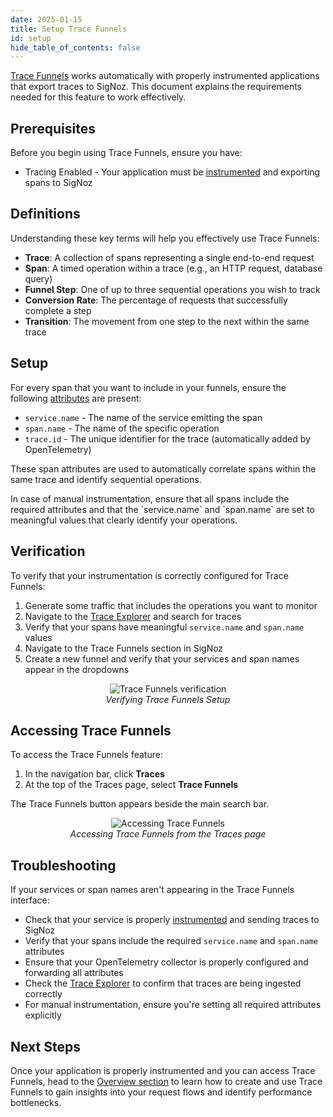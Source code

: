 ```yaml
---
date: 2025-01-15
title: Setup Trace Funnels
id: setup
hide_table_of_contents: false
---
```


[Trace Funnels](https://signoz.io/docs/trace-funnels/overview/) works automatically with properly instrumented applications that export traces to SigNoz. This document explains the requirements needed for this feature to work effectively.

## Prerequisites

Before you begin using Trace Funnels, ensure you have:

- Tracing Enabled - Your application must be [instrumented](https://signoz.io/docs/instrumentation/) and exporting spans to SigNoz

## Definitions

Understanding these key terms will help you effectively use Trace Funnels:

- **Trace**: A collection of spans representing a single end-to-end request
- **Span**: A timed operation within a trace (e.g., an HTTP request, database query)
- **Funnel Step**: One of up to three sequential operations you wish to track
- **Conversion Rate**: The percentage of requests that successfully complete a step
- **Transition**: The movement from one step to the next within the same trace

## Setup

For every span that you want to include in your funnels, ensure the following [attributes](https://signoz.io/blog/opentelemetry-spans/#what-are-span-attributes) are present:

- `service.name` - The name of the service emitting the span
- `span.name` - The name of the specific operation
- `trace.id` - The unique identifier for the trace (automatically added by OpenTelemetry)

These span attributes are used to automatically correlate spans within the same trace and identify sequential operations.

<Admonition>
In case of manual instrumentation, ensure that all spans include the required attributes and that the `service.name` and `span.name` are set to meaningful values that clearly identify your operations.
</Admonition>

## Verification

To verify that your instrumentation is correctly configured for Trace Funnels:

1. Generate some traffic that includes the operations you want to monitor
2. Navigate to the [Trace Explorer](/docs/userguide/traces) and search for traces
3. Verify that your spans have meaningful `service.name` and `span.name` values
4. Navigate to the Trace Funnels section in SigNoz
5. Create a new funnel and verify that your services and span names appear in the dropdowns

<figure data-zoomable align='center'>
    <img src="/img/docs/trace-funnels/create_a_new_funnel_and_add_span_to_it.gif" alt="Trace Funnels verification"/>
    <figcaption><i>Verifying Trace Funnels Setup</i></figcaption>
</figure>

## Accessing Trace Funnels

To access the Trace Funnels feature:

1. In the navigation bar, click **Traces**
2. At the top of the Traces page, select **Trace Funnels**

The Trace Funnels button appears beside the main search bar.

<figure data-zoomable align='center'>
    <img src="/img/docs/trace-funnels/navigating_to_trace_funnels.gif" alt="Accessing Trace Funnels"/>
    <figcaption><i>Accessing Trace Funnels from the Traces page</i></figcaption>
</figure>

## Troubleshooting

If your services or span names aren't appearing in the Trace Funnels interface:

- Check that your service is properly [instrumented](https://signoz.io/docs/instrumentation/) and sending traces to SigNoz
- Verify that your spans include the required `service.name` and `span.name` attributes
- Ensure that your OpenTelemetry collector is properly configured and forwarding all attributes
- Check the [Trace Explorer](/docs/userguide/traces) to confirm that traces are being ingested correctly
- For manual instrumentation, ensure you're setting all required attributes explicitly

## Next Steps

Once your application is properly instrumented and you can access Trace Funnels, head to the [Overview section](/docs/trace-funnels/overview) to learn how to create and use Trace Funnels to gain insights into your request flows and identify performance bottlenecks. 

